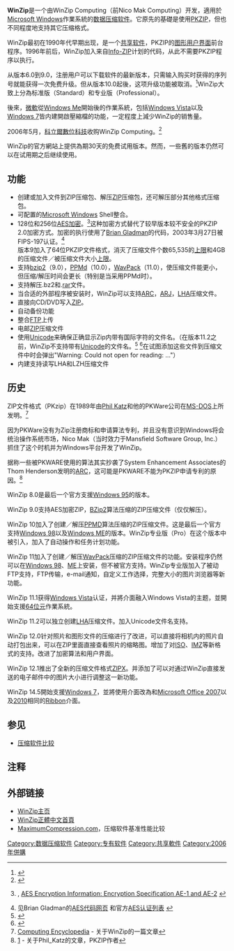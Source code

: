 {{noteTA
|G1=IT
}}
{{Infobox software
| name                   = WinZip
| logo                   = WinZip logo (2022).svg
| screenshot             = [[File:WinZip_zh-hant.png|267px]]
| caption                = WinZip 14.5運行於[[Windows_7|Windows 7]]
| developer              = [[Corel|科立爾數位科技]]
| author                 = WinZip International LLC
| released               = {{start date and age|1991|4|3}}
| frequently_updated     = Yes<!--發佈版本更新？請不要編輯本頁，只須點按版本號碼！Release version update? Don't edit this page, just click on the version number!-->
| latest release version = {{Multiple releases
  | branch1  = [[Microsoft_Windows|Windows]]
  | version1 = {{wikidata|property|reference|edit|Q688317|P400=Q1406|P348|P548=Q2804309}}
  | date1 = {{start date|{{wikidata|qualifier|Q688317|P400=Q1406|P348|P548=Q2804309|P577}}}}

  | branch2  = [[macOS|macOS]]
  | version2 = {{wikidata|property|reference|edit|Q688317|P400=Q14116|P348|P548=Q2804309}}
  | date2 = {{start date|{{wikidata|qualifier|Q688317|P400=Q14116|P348|P548=Q2804309|P577}}}}

  | branch3  = [[iOS|iOS]]
  | version3 = {{wikidata|property|reference|edit|Q688317|P400=Q48493|P348|P548=Q2804309}}
  | date3 = {{start date|{{wikidata|qualifier|Q688317|P400=Q48493|P348|P548=Q2804309|P577}}}}

  | branch4  = [[Android|Android]]
  | version4 = {{wikidata|property|reference|edit|Q688317|P400=Q94|P348|P548=Q2804309}}
  | date4 = {{start date|{{wikidata|qualifier|Q688317|P400=Q94|P348|P548=Q2804309|P577}}}}
}}
| programming language   =
| operating system       = [[Microsoft_Windows|Windows]]、[[Mac_OS_X|Mac OS X]]、[[iOS|iOS]]、[[Android|Android]]
| language               = 英語、西班牙語、法語、德語、日語、葡萄牙語、意大利語、韓語、中文、俄語、荷蘭語、捷克語
| size                   = 57.13 [[Megabyte|MB]]
| genre                  = [[数据压缩|数据压缩]]
| license                = [[共享软件|共享软件]]（試用期30天）
| website                = [http://www.winzip.com/ www.winzip.com]
}}
'''WinZip'''是一个由WinZip Computing（前Nico Mak Computing）开发，適用於[[Microsoft_Windows|Microsoft Windows]]作業系統的[[数据压缩|数据压缩软件]]。它原先的基礎是使用[[PKZIP|PKZIP]]，但也不同程度地支持其它压缩格式。

WinZip最初在1990年代早期出现，是一个[[共享软件|共享软件]]，PKZIP的[[图形用户界面|图形用户界面]]前台程序。1996年前后，WinZip加入来自[[Info-ZIP|Info-ZIP]]计划的代码，从此不需要PKZIP程序以执行。

从版本6.0到9.0，注册用户可以下载软件的最新版本，只需输入购买时获得的序列号就能获得一次免费升级。但从版本10.0起後，这项升级功能被取消。<ref>{{Cite web |url=http://www.winzip.com/xregno.htm |title=为什么我的序列号不能在WinZip 11中工作? |access-date=2008-08-23 |archive-date=2007-12-11 |archive-url=https://web.archive.org/web/20071211215336/http://www.winzip.com/xregno.htm }}</ref>WinZip大致上分為标准版（Standard）和专业版（Professional）。

後來，[[微軟|微軟]]從[[Windows_Me|Windows Me]]開始後的作業系統，包括[[Windows_Vista|Windows Vista]]以及[[Windows_7|Windows 7]]皆内建開啟壓縮檔的功能，一定程度上減少WinZip的销售量。

2006年5月，[[科立爾數位科技|科立爾數位科技]]收购WinZip Computing。<ref>{{Cite web |url=http://investor.corel.com/releasedetail.cfm?ReleaseID=194952 |title=Corel Corporation收购WinZip Computing |accessdate=2008-08-23 |archive-date=2007-03-12 |archive-url=https://web.archive.org/web/20070312070118/http://investor.corel.com/releasedetail.cfm?ReleaseID=194952 |dead-url=yes }}</ref>

WinZip的官方網站上提供為期30天的免费试用版本。然而，一些舊的版本仍然可以在试用期之后继续使用。

== 功能 ==
* 创建或加入文件到ZIP压缩包、解压[[ZIP格式|ZIP]]压缩包，还可解压部分其他格式压缩包。
* 可配置的[[Microsoft_Windows|Microsoft Windows]] Shell整合。
* 128位和256位[[高級加密標準|AES]][[加密|加密]]。<ref>{{PDFlink|[http://csrc.nist.gov/publications/fips/fips197/fips-197.pdf FIPS PUB 197: The Advanced Encryption Standard]|272 [[Kibibyte|KiB]]}}, [http://www.winzip.com/aes_info.htm AES Encryption Information: Encryption Specification AE-1 and AE-2] {{Wayback|url=http://www.winzip.com/aes_info.htm |date=20190215114643 }}</ref>这种加密方式替代了较早版本较不安全的PKZIP 2.0加密方式。加密的执行使用了[[Brian_Gladman|Brian Gladman]]的代码，2003年3月27日被FIPS-197认证。<ref>见Brian Gladman的[http://fp.gladman.plus.com/cryptography_technology/fileencrypt/ AES代码网页] {{Wayback|url=http://fp.gladman.plus.com/cryptography_technology/fileencrypt/ |date=20061031113835 }}和官方[http://csrc.nist.gov/groups/STM/cavp/documents/aes/aesval.html AES认证列表] {{Wayback|url=http://csrc.nist.gov/groups/STM/cavp/documents/aes/aesval.html |date=20110605101403 }}</ref><br />版本9加入了64位PKZIP文件格式，消灭了压缩文件个数65,535的[[16位元|上限]]和4GB的压缩文件／被压缩文件大小[[32位元|上限]]。
* 支持[[bzip2|bzip2]]（9.0），[[PPM_compression_algorithm|PPMd]]（10.0），[[WavPack|WavPack]]（11.0），使压缩文件能更小，但压缩/解压时间会更长（特别是当采用PPMd时）。
* 支持解压.bz2和.[[rar|rar]]文件。
* 当合适的外部程序被安装时，WinZip可以支持[[.arc|ARC]]，[[ARJ|ARJ]]，[[LHA_(文件格式)|LHA]]压缩文件。
* 直接向CD/DVD写入[[ZIP_(文件格式)|ZIP]]。
* 自动备份功能
* 整合[[FTP|FTP]]上传
* 电邮[[ZIP_(文件格式)|ZIP]]压缩文件
* 使用[[Unicode|Unicode]]来确保正确显示Zip内带有国际字符的文件名。（在版本11.2之前，WinZip不支持带有[[Unicode|Unicode]]的文件名。<ref>{{cite web |url=http://blogs.msdn.com/michkap/archive/2005/05/10/416181.aspx |title=Zipping up Unicode file names |accessdate=2007-06-29 |deadurl=yes |archiveurl=https://web.archive.org/web/20070622201150/http://blogs.msdn.com/michkap/archive/2005/05/10/416181.aspx |archivedate=2007-06-22 }}</ref> <ref>{{cite web |url=http://blogs.msdn.com/michkap/archive/2006/12/07/1232365.aspx |title=Zipping up Unicode file PATHs |accessdate=2007-06-29 |deadurl=yes |archiveurl=https://web.archive.org/web/20080118150029/http://blogs.msdn.com/michkap/archive/2006/12/07/1232365.aspx |archivedate=2008-01-18 }}</ref>在试图添加这些文件到压缩文件中时会弹出"Warning: Could not open for reading: ..."）
* 内建支持读写LHA和LZH压缩文件

== 历史 ==
ZIP文件格式（PKzip）在1989年由[[Phil_Katz|Phil Katz]]和他的PKWare公司在[[MS-DOS|MS-DOS]]上所发明。<ref>[http://www.smartcomputing.com/editorial/dictionary/detail.asp?&searchtype=0&DicID=19632&RefType=Encyclopedia|Smart Computing Encyclopedia] {{Wayback|url=http://www.smartcomputing.com/editorial/dictionary/detail.asp?&searchtype=0&DicID=19632&RefType=Encyclopedia%7CSmart |date=20120310002947 }} - 关于WinZip的一篇文章</ref>

因为PKWare没有为Zip注册商标和申请算法专利，并且没有意识到Windows将会统治操作系统市场，Nico Mak（当时效力于Mansfield Software Group, Inc.）抓住了这个时机并为Windows平台开发了WinZip。

据称一些被PKWARE使用的算法其实抄袭了System Enhancement Associates的Thom Henderson发明的[[ARC|ARC]]，这可能是PKWARE不能为PKZIP申请专利的原因。<ref>[http://en.wikipedia.org/wiki/Phil_Katz] {{Wayback|url=http://en.wikipedia.org/wiki/Phil_Katz |date=20220514150612 }} - 关于Phil_Katz的文章，PKZIP作者</ref>

WinZip 8.0是最后一个官方支援[[Windows_95|Windows 95]]的版本。

WinZip 9.0支持AES加密ZIP，[[BZip2|BZip2]]算法压缩的ZIP压缩文件（仅仅解压）。

WinZip 10加入了创建／解压[[PPMD|PPMD]]算法压缩的ZIP压缩文件。这是最后一个官方支持[[Windows_98|Windows 98]]以及[[Windows_ME|Windows ME]]的版本。WinZip专业版（Pro）在这个版本中被引入，加入了自动操作和任务计划功能。

WinZip 11加入了创建／解压[[WavPack|WavPack]]压缩的ZIP压缩文件的功能。安装程序仍然可以在[[Windows_98|Windows 98]]、[[Windows_ME|ME]]上安装，但不被官方支持。WinZip专业版加入了被动FTP支持，FTP传输，e-mail通知，自定义工作选择，完整大小的图片浏览器等新功能。

WinZip 11.1获得[[Windows_Vista|Windows Vista]]认证，并將介面融入Windows Vista的主题，並開始支援[[64位元|64位元]]作業系統。

WinZip 11.2可以独立创建[[LHA|LHA]]压缩文件。加入Unicode文件名支持。

WinZip 12.0针对照片和图形文件的压缩进行了改进，可以直接将相机内的照片自动打包出来，可以在ZIP里面直接查看照片的缩略图。增加了对[[ISO|ISO]]、[[IMZ|IMZ]]等新格式的支持。改进了加密算法和用户界面。

WinZip 12.1推出了全新的压缩文件格式[[ZIPX|ZIPX]]。并添加了可以对通过WinZip直接发送的电子邮件中的图片大小进行调整这一新功能。

WinZip 14.5開始支援[[Windows_7|Windows 7]]，並將使用介面改為和[[Microsoft_Office_2007|Microsoft Office 2007]]以及[[Microsoft_Office_2010|2010]]相同的[[Ribbon|Ribbon]]介面。

== 参见 ==
* [[压缩软件比较|压缩软件比较]]

== 注释 ==
{{reflist|1}}

== 外部链接 ==
* [https://www.winzip.com/win/en/ WinZip主页] {{Wayback|url=https://www.winzip.com/win/en/ |date=20210722105638 }}{{en}}
*[https://www.winzip.com/win/tw/ WinZip正體中文首頁] {{Wayback|url=https://www.winzip.com/win/tw/ |date=20210518015947 }}
* [https://web.archive.org/web/20080724035204/http://maximumcompression.com/ MaximumCompression.com]，压缩软件基准性能比较

{{Compression Software Implementations}}

[[Category:数据压缩软件|Category:数据压缩软件]]
[[Category:专有软件|Category:专有软件]]
[[Category:共享軟件|Category:共享軟件]]
[[Category:2006年併購|Category:2006年併購]]
